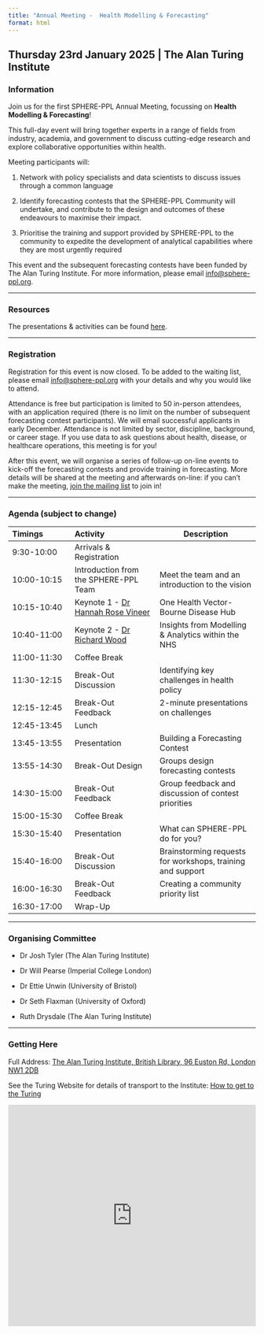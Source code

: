 ```yaml
---
title: "Annual Meeting -  Health Modelling & Forecasting"
format: html
---
```


## **Thursday 23rd January 2025** \| **The Alan Turing Institute**

### Information

Join us for the first SPHERE-PPL Annual Meeting, focussing on **Health Modelling & Forecasting**!

This full-day event will bring together experts in a range of fields from industry, academia, and government to discuss cutting-edge research and explore collaborative opportunities within health.

Meeting participants will:

1.  Network with policy specialists and data scientists to discuss issues through a common language

2.  Identify forecasting contests that the SPHERE-PPL Community will undertake, and contribute to the design and outcomes of these endeavours to maximise their impact.

3.  Prioritise the training and support provided by SPHERE-PPL to the community to expedite the development of analytical capabilities where they are most urgently required

This event and the subsequent forecasting contests have been funded by The Alan Turing Institute. For more information, please email [info\@sphere-ppl.org](mailto:info@sphere-ppl.org).




------------------------------------------------------------------------

### Resources {#sec-resources}

The presentations & activities can be found [here](https://sphere-ppl.org/Annual-Meeting-Jan25/).

------------------------------------------------------------------------

### Registration {#sec-reg}

Registration for this event is now closed. To be added to the waiting list, please email [info\@sphere-ppl.org](mailto:info@sphere-ppl.org) with your details and why you would like to attend.

Attendance is free but participation is limited to 50 in-person attendees, with an application required (there is no limit on the number of subsequent forecasting contest participants). We will email successful applicants in early December. Attendance is not limited by sector, discipline, background, or career stage. If you use data to ask questions about health, disease, or healthcare operations, this meeting is for you!

After this event, we will organise a series of follow-up on-line events to kick-off the forecasting contests and provide training in forecasting. More details will be shared at the meeting and afterwards on-line: if you can't make the meeting, [join the mailing list](https://sphere-ppl.org/pages/get_involved.html) to join in!

------------------------------------------------------------------------

### Agenda (subject to change) {#sec-agenda}

::: {#target-container style="font-size: 0.8em;"}
| Timings | Activity | Description |
|:-----------------|:------------------------|-----------------------------|
| 9:30-10:00 | Arrivals & Registration |  |
| 10:00-10:15 | Introduction from the SPHERE-PPL Team | Meet the team and an introduction to the vision |
| 10:15-10:40 | Keynote 1 - [Dr Hannah Rose Vineer](https://www.liverpool.ac.uk/people/hannah-vineer) | One Health Vector-Bourne Disease Hub |
| 10:40-11:00 | Keynote 2 - [Dr Richard Wood](https://www.linkedin.com/in/richard-wood-aa647188/) | Insights from Modelling & Analytics within the NHS |
| 11:00-11:30 | Coffee Break |  |
| 11:30-12:15 | Break-Out Discussion | Identifying key challenges in health policy |
| 12:15-12:45 | Break-Out Feedback | 2-minute presentations on challenges |
| 12:45-13:45 | Lunch |  |
| 13:45-13:55 | Presentation | Building a Forecasting Contest |
| 13:55-14:30 | Break-Out Design | Groups design forecasting contests |
| 14:30-15:00 | Break-Out Feedback | Group feedback and discussion of contest priorities |
| 15:00-15:30 | Coffee Break |  |
| 15:30-15:40 | Presentation | What can SPHERE-PPL do for you? |
| 15:40-16:00 | Break-Out Discussion | Brainstorming requests for workshops, training and support |
| 16:00-16:30 | Break-Out Feedback | Creating a community priority list |
| 16:30-17:00 | Wrap-Up |  |
:::

------------------------------------------------------------------------

### Organising Committee

-   Dr Josh Tyler (The Alan Turing Institute)

-   Dr Will Pearse (Imperial College London)

-   Dr Ettie Unwin (University of Bristol)

-   Dr Seth Flaxman (University of Oxford)

-   Ruth Drysdale (The Alan Turing Institute)

------------------------------------------------------------------------

### Getting Here

Full Address: [The Alan Turing Institute, British Library, 96 Euston Rd, London NW1 2DB](https://www.google.com/maps/dir//The+Alan+Turing+Institute,+British+Library,+96+Euston+Road,+London+NW1+2DB,+UK/@51.5293496,-0.1275516,15z/data=!4m8!4m7!1m0!1m5!1m1!1s0x48761b3b76b07c15:0xa6f7b8acf648fffd!2m2!1d-0.1275068!2d51.5293052?entry=ttu&g_ep=EgoyMDI0MTAwOS4wIKXMDSoASAFQAw%3D%3D)

See the Turing Website for details of transport to the Institute: [How to get to the Turing](https://www.turing.ac.uk/contact-us/how-get-alan-turing-institute)

<iframe src="https://www.google.com/maps/embed?pb=!1m14!1m8!1m3!1d4964.232238591681!2d-0.127273!3d51.52943!3m2!1i1024!2i768!4f13.1!3m3!1m2!1s0x48761b3b76b07c15%3A0xa6f7b8acf648fffd!2sThe%20Alan%20Turing%20Institute!5e0!3m2!1sen!2sus!4v1728983699168!5m2!1sen!2sus" width="100%" height="450" style="border:0;" allowfullscreen loading="lazy" referrerpolicy="no-referrer-when-downgrade">

</iframe>
